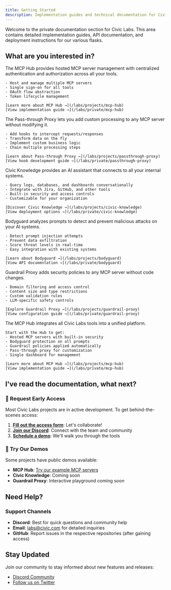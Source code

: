 ```yaml
---
title: Getting Started
description: Implementation guides and technical documentation for Civic Labs
---
```


Welcome to the private documentation section for Civic Labs. This area contains detailed implementation guides, API documentation, and deployment instructions for our various flasks.

## What are you interested in?

<AccordionGroup>
  <Accordion title="I'm interested in MCP hosting and unified auth management">
    The MCP Hub provides hosted MCP server management with centralized authentication and authorization across all your tools.
    
    - Host and manage multiple MCP servers
    - Single sign-on for all tools
    - OAuth flow abstraction
    - Token lifecycle management
    
    [Learn more about MCP Hub →](/labs/projects/mcp-hub)
    [View implementation guide →](/labs/private/mcp-hub)
  </Accordion>

  <Accordion title="I'm interested in MCP middleware and custom logic">
    The Pass-through Proxy lets you add custom processing to any MCP server without modifying it.
    
    - Add hooks to intercept requests/responses
    - Transform data on the fly
    - Implement custom business logic
    - Chain multiple processing steps
    
    [Learn about Pass-through Proxy →](/labs/projects/passthrough-proxy)
    [View hook development guide →](/labs/private/passthrough-proxy)
  </Accordion>

  <Accordion title="I'm interested in automating and optimizing my company's operations">
    Civic Knowledge provides an AI assistant that connects to all your internal systems.
    
    - Query logs, databases, and dashboards conversationally
    - Integrate with Jira, GitHub, and other tools
    - Built-in security and access controls
    - Customizable for your organization
    
    [Discover Civic Knowledge →](/labs/projects/civic-knowledge)
    [View deployment options →](/labs/private/civic-knowledge)
  </Accordion>

  <Accordion title="I'm interested in protection from AI threats">
    Bodyguard analyzes prompts to detect and prevent malicious attacks on your AI systems.
    
    - Detect prompt injection attempts
    - Prevent data exfiltration
    - Score threat levels in real-time
    - Easy integration with existing systems
    
    [Learn about Bodyguard →](/labs/projects/bodyguard)
    [View API documentation →](/labs/private/bodyguard)
  </Accordion>

  <Accordion title="I'm interested in rules around LLM tool access">
    Guardrail Proxy adds security policies to any MCP server without code changes.
    
    - Domain filtering and access control
    - Content size and type restrictions
    - Custom validation rules
    - LLM-specific safety controls
    
    [Explore Guardrail Proxy →](/labs/projects/guardrail-proxy)
    [View configuration guide →](/labs/private/guardrail-proxy)
  </Accordion>

  <Accordion title="I want all the things at once">
    The MCP Hub integrates all Civic Labs tools into a unified platform.
    
    Start with the Hub to get:
    - Hosted MCP servers with built-in security
    - Bodyguard protection on all prompts
    - Guardrail policies applied automatically
    - Pass-through proxy for customization
    - Single dashboard for management

    [Learn more about MCP Hub →](/labs/projects/mcp-hub)
    [View implementation guide →](/labs/private/mcp-hub)
  </Accordion>
</AccordionGroup>

## I've read the documentation, what next?

### 🧪 Request Early Access

Most Civic Labs projects are in active development. To get behind-the-scenes access:

1. **[Fill out the access form](https://civickey.typeform.com/to/uVH7CWJ5)**: Let's collaborate!
2. **[Join our Discord](https://discord.com/invite/MWmhXauJw8)**: Connect with the team and community
3. **[Schedule a demo](https://calendly.com/danbk/30-minute-meeting-clone)**: We'll walk you through the tools

### 🎯 Try Our Demos

Some projects have public demos available:

- **MCP Hub**: [Try our example MCP servers](https://ai.civic.com)
- **Civic Knowledge**: Coming soon
- **Guardrail Proxy**: Interactive playground coming soon

## Need Help?

### Support Channels

- **Discord**: Best for quick questions and community help
- **Email**: labs@civic.com for detailed inquiries
- **GitHub**: Report issues in the respective repositories (after gaining access)


## Stay Updated

Join our community to stay informed about new features and releases:

- [Discord Community](https://discord.com/invite/MWmhXauJw8)
- [Follow us on Twitter](https://twitter.com/civickey)